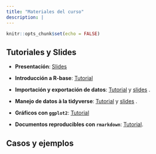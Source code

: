 ```yaml
---
title: "Materiales del curso"
description: |
---
```


```r
knitr::opts_chunk$set(echo = FALSE)
```

## Tutoriales y Slides

- **Presentación**: [Slides](){target="_blank"}  

- **Introducción a R-base**: [Tutorial](){target="_blank"}  

- **Importación y exportación de datos**: [Tutorial](){target="_blank"}   y [slides](./tutoriales/slides_05_cargar-datos.html){target="_blank"} .

- **Manejo de datos à la tidyverse**: [Tutorial](./tutoriales/tt_05_data-munging){target="_blank"}   y [slides](){target="_blank"}  .

- **Gráficos con `ggplot2`**: [Tutorial](){target="_blank"}

- **Documentos reproducibles con `rmarkdown`**: [Tutorial](). 


## Casos y ejemplos